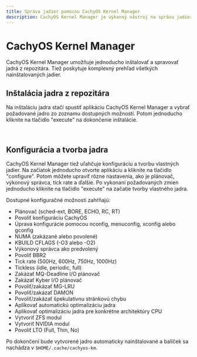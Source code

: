 ```yaml
---
title: Správa jadier pomocou CachyOS Kernel Manager
description: CachyOS Kernel Manager je výkonný nástroj na správu jadier, ktorý umožňuje používateľom jednoducho inštalovať alebo vytvárať vlastné jadrá s ľahkosťou.
---
```



# CachyOS Kernel Manager

CachyOS Kernel Manager umožňuje jednoducho inštalovať a spravovať jadrá z repozitára. Tiež poskytuje komplexný prehľad všetkých nainštalovaných jadier.

## Inštalácia jadra z repozitára

Na inštaláciu jadra stačí spustiť aplikáciu CachyOS Kernel Manager a vybrať požadované jadro zo zoznamu dostupných možností. Potom jednoducho kliknite na tlačidlo "execute" na dokončenie inštalácie.

<br />
<ImageComponent imgsrc={import('~/assets/images/cachyos-km1.png')} />

## Konfigurácia a tvorba jadra

CachyOS Kernel Manager tiež uľahčuje konfiguráciu a tvorbu vlastných jadier. Na začiatok jednoducho otvorte aplikáciu a kliknite na tlačidlo "configure". Potom môžete upraviť rôzne nastavenia, ako je plánovač, výkonový správca, tick rate a ďalšie. Po vykonaní požadovaných zmien jednoducho kliknite na tlačidlo "execute" na začatie tvorby vlastného jadra.

Dostupné konfiguračné možnosti zahŕňajú:

- Plánovač (sched-ext, BORE, ECHO, RC, RT)
- Povoliť konfiguráciu CachyOS
- Úprava konfigurácie pomocou nconfig, menuconfig, xconfig alebo gconfig
- NUMA (zakázané alebo povolené)
- KBUILD CFLAGS (-O3 alebo -O2)
- Výkonový správca ako predvolený
- Povoliť BBR2
- Tick rate (500Hz, 600Hz, 750Hz, 1000Hz)
- Tickless (idle, periodic, full)
- Zakázať MQ-Deadline I/O plánovač
- Zakázať Kyber I/O plánovač
- Povoliť/zakázať MG-LRU
- Povoliť/zakázať DAMON
- Povoliť/zakázať špekulatívnu stránkovú chybu
- Aplikovať automatickú optimalizáciu jadra
- Aplikovať optimalizáciu jadra pre konkrétne architektúry CPU
- Vytvoriť ZFS modul
- Vytvoriť NVIDIA modul
- Povoliť LTO (Full, Thin, No)

Po dokončení bude vytvorené jadro automaticky nainštalované a balíček sa nachádza v `$HOME/.cache/cachyos-km`.

<br />
<ImageComponent imgsrc={import('~/assets/images/cachyos-km2.png')} />
